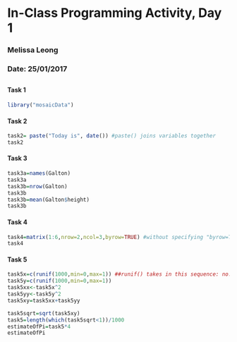 # In-Class Programming Activity, Day 1
### Melissa Leong 
### Date: 25/01/2017
##
##
#### Task 1
```r

library("mosaicData")
```

#### Task 2 
```r
task2= paste("Today is", date()) #paste() joins variables together
task2
```

#### Task 3
```r
task3a=names(Galton)
task3a
task3b=nrow(Galton)
task3b
task3b=mean(Galton$height)
task3b

```

#### Task 4
```r
task4=matrix(1:6,nrow=2,ncol=3,byrow=TRUE) #without specifying "byrow=TRUE, matrix() automatically fills by column, not by row"
task4
```

#### Task 5 
```r
task5x=c(runif(1000,min=0,max=1)) ##runif() takes in this sequence: no. of output, min and max) 
task5y=c(runif(1000,min=0,max=1))
task5xx<-task5x^2
task5yy<-task5y^2
task5xy=task5xx+task5yy

task5sqrt=sqrt(task5xy)
task5=length(which(task5sqrt<1))/1000
estimateOfPi=task5*4
estimateOfPi
````

